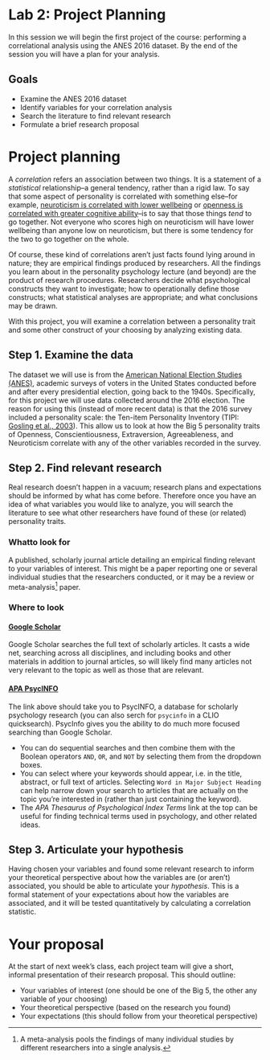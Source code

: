 # Lab 2: Project Planning {.unnumbered}

In this session we will begin the first project of the course: performing a correlational analysis using the ANES 2016 dataset. By the end of the session you will have a plan for your analysis.



## Goals


- Examine the ANES 2016 dataset
- Identify variables for your correlation analysis
- Search the literature to find relevant research
- Formulate a brief research proposal


# Project planning

A *correlation*  refers an association between two things. It is a statement of a *statistical* relationship--a general tendency, rather than a rigid law. To say that some aspect of personality is correlated with something else--for example, [neuroticism is correlated with lower wellbeing](https://psycnet.apa.org/fulltext/2020-03328-001.html) or [openness is correlated with greater cognitive ability](https://www.pnas.org/doi/10.1073/pnas.2212794120)--is to say that those things *tend* to go together. Not everyone who scores high on neuroticism will have lower wellbeing than anyone low on neuroticism, but there is some tendency for the two to go together on the whole.

Of course, these kind of correlations aren't just facts found lying around in nature; they are empirical findings produced by researchers. All the findings you learn about in the personality psychology lecture (and beyond) are the product of research procedures. Researchers decide what psychological constructs they want to investigate; how to operationally define those constructs; what statistical analyses are appropriate; and what conclusions may be drawn.

With this project, you will examine a correlation between a personality trait and some other construct of your choosing by analyzing existing data.


## Step 1. Examine the data

The dataset we will use is from the [American National Election Studies (ANES)](https://electionstudies.org/), academic surveys of voters in the United States conducted before and after every presidential election, going back to the 1940s. Specifically, for this project we will use data collected around the 2016 election. The reason for using this (instead of more recent data) is that the 2016 survey included a personality scale: the Ten-item Personality Inventory (TIPI: [Gosling et al., 2003](https://gosling.psy.utexas.edu/wp-content/uploads/2014/09/JRP-03-tipi.pdf)). This allow us to look at how the Big 5 personality traits of Openness, Conscientiousness, Extraversion, Agreeableness, and Neuroticism correlate with any of the other variables recorded in the survey.



## Step 2. Find relevant research

Real research doesn't happen in a vacuum; research plans and expectations should be informed by what has come before. Therefore once you have an idea of what variables you would like to analyze, you will search the literature to see what other researchers have found of these (or related) personality traits.

### Whatto look for

A published, scholarly journal article detailing an empirical finding relevant to your variables of interest. This might be a paper reporting one or several individual studies that the researchers conducted, or it may be a review or meta-analysis^[A meta-analysis pools the findings of many individual studies by different researchers into a single analysis.] paper.


### Where to look

#### [Google Scholar](https://scholar.google.com)

Google Scholar searches the full text of scholarly articles. It casts a wide net, searching across all disciplines, and including books and other materials in addition to journal articles, so will likely find many articles not very relevant to the topic as well as those that are relevant.


#### [APA PsycINFO](http://www.columbia.edu/cgi-bin/cul/resolve?ALD2284)

The link above should take you to PsycINFO, a database for scholarly psychology research (you can also serch for `psycinfo` in a CLIO quicksearch). PsycInfo gives you the ability to do much more focused searching than Google Scholar.

- You can do sequential searches and then combine them with the Boolean operators `AND`, `OR`, and `NOT` by selecting them from the dropdown boxes. 
- You can select where your keywords should appear, i.e. in the title, abstract, or full text of articles. Selecting `Word in Major Subject Heading` can help narrow down your search to articles that are actually on the topic you’re interested in (rather than just containing the keyword). 
- The *APA Thesaurus of Psychological Index Terms* link at the top can be useful for finding technical terms used in psychology, and other related ideas.





## Step 3. Articulate your hypothesis

Having chosen your variables and found some relevant research to inform your theoretical perspective about how the variables are (or aren't) associated, you should be able to articulate your *hypothesis*. This is a formal statement of your expectations about how the variables are associated, and it will be tested quantitatively by calculating a correlation statistic.




# Your proposal

At the start of next week's class, each project team will give a short, informal presentation of their research proposal. This should outline:

- Your variables of interest (one should be one of the Big 5, the other any variable of your choosing)
- Your theoretical perspective (based on the research you found)
- Your expectations (this should follow from your theoretical perspective)

